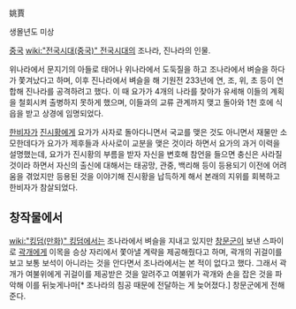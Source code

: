 姚賈

생몰년도 미상

[[중국]] [[wiki:"전국시대(중국)" 전국시대]]의 조나라, 진나라의 인물.

위나라에서 문지기의 아들로 태어나 위나라에서 도둑질을 하고 조나라에서 벼슬을 하다가 쫓겨났다고 하며, 이후 진나라에서 벼슬을 해 기원전 233년에 연, 조, 위, 초 등이 연합해 진나라를 공격하려고 했다. 이 때 요가가 4개의 나라를 찾아가 유세해 이들의 계획을 철회시켜 출병하지 못하게 했으며, 이들과의 교류 관계까지 맺고 돌아와 1천 호에 식읍을 받고 상경에 임명되었다.

[[한비자]]가 [[진시황]]에게 요가가 사자로 돌아다니면서 국교를 맺은 것도 아니면서 재물만 소모한데다가 요가가 제후들과 사사로이 교분을 맺은 것이라 하면서 요가의 과거 이력을 설명했는데, 요가가 진시황의 부름을 받자 자신을 변호해 참언을 들으면 충신은 사라질 것이라 하면서 자신의 출신에 대해서는 태공망, 관중, 백리해 등이 등용되기 이전에 어려움을 겪었지만 등용된 것을 이야기해 진시황을 납득하게 해서 본래의 지위를 회복하고 한비자가 참살되었다.

== 창작물에서 ==
[[wiki:"킹덤(만화)" 킹덤]]에서는 조나라에서 벼슬을 지내고 있지만 [[창문군]]이 보낸 스파이로 [[곽개]]에게 이목을 승상 자리에서 쫓아낼 계략을 제공해줬다고 하며, 곽개의 귀걸이를 보고 보통 보석이 아니라는 것을 안다면서 조나라에서는 본 적이 없다고 했다. 그래서 곽개가 여불위에게 귀걸이를 제공받은 것을 알려주고 여불위가 곽개와 손을 잡은 것을 파악해 이를 뒤늦게나마[* 조나라의 침공 때문에 전달하는 게 늦어졌다.] 창문군에게 전해준다.
